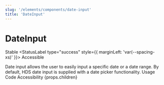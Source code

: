 ```yaml
---
slug: '/elements/components/date-input'
title: 'DateInput'
---
```




# DateInput

<StatusLabel type="info">Stable</StatusLabel>
<StatusLabel type="success" style={{ marginLeft: 'var(--spacing-xs)' }}>
  Accessible
</StatusLabel>

<LeadParagraph>
  Date input allows the user to easily input a specific date or a date range. By default, HDS date input is supplied with a date picker functionality.
</LeadParagraph>

<PageTabs pageContext={props.pageContext}>
  <PageTabs.TabList>
    <PageTabs.Tab href="/usage">Usage</PageTabs.Tab>
    <PageTabs.Tab href="/code">Code</PageTabs.Tab>
    <PageTabs.Tab href="/accessibility">Accessibility</PageTabs.Tab>
  </PageTabs.TabList>
  <PageTabs.TabPanel>{props.children}</PageTabs.TabPanel>
</PageTabs>


